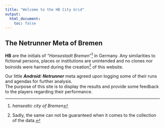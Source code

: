 ```yaml
---
title: "Welcome to the HB City Grid"
output:
  html_document:
    toc: false
---
```


## The Netrunner Meta of Bremen

**HB** are the initials of *"Hansestadt Bremen"*[^1] in Germany. Any similarities to fictional persons, places or institutions are unintended and no clones nor boiroids were harmed during the creation[^2] of this website.

Our little ***Android: Netrunner*** meta agreed upon logging some of their runs and agendas for further analysis.  
The purpose of this site is to display the results and provide some feedback to the players regarding their performance.


[^1]: *hanseatic city of Bremen*
[^2]: Sadly, the same can not be guaranteed when it comes to the collection of the data.
